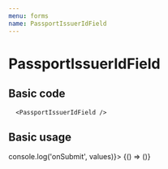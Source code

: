 ```yaml
---
menu: forms
name: PassportIssuerIdField
---
```



# PassportIssuerIdField

<Props of={PassportIssuerIdField} />

## Basic code

```
  <PassportIssuerIdField />
```

## Basic usage

<Playground>
  <Form onSubmit={(values) => console.log('onSubmit', values)}>
    {() => (<PassportIssuerIdField />)}
  </Form>
</Playground>
